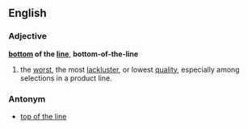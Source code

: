 ==English==

===Adjective===
'''[[bottom]] of the [[line]]''', '''bottom-of-the-line'''

#{{idiom}} the [[worst]], the most [[lackluster]], or lowest [[quality]], especially among selections in a product line.

===Antonym===
*[[top of the line]]